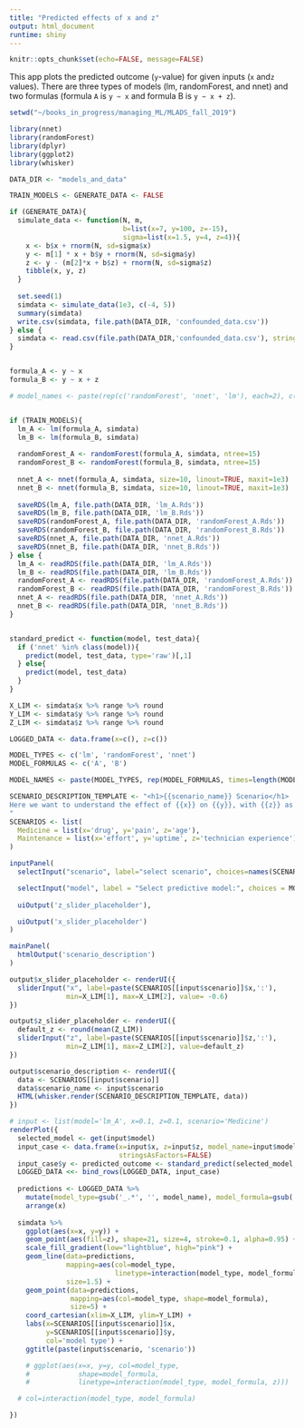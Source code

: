 ---
title: "Predicted effects of x and z"
output: html_document
runtime: shiny
---

```{r setup, include=FALSE}
knitr::opts_chunk$set(echo=FALSE, message=FALSE)
```

This app plots the predicted outcome (`y`-value) for given inputs (`x` and`z` values). There are three types of models (lm, randomForest, and nnet) and two formulas (formula `A` is `y ~ x` and formula B is `y ~ x + z`).


```{r build_models, echo=FALSE, message=FALSE, warning=FALSE}
setwd("~/books_in_progress/managing_ML/MLADS_fall_2019")

library(nnet)
library(randomForest)
library(dplyr)
library(ggplot2)
library(whisker)

DATA_DIR <- "models_and_data"

TRAIN_MODELS <- GENERATE_DATA <- FALSE

if (GENERATE_DATA){
  simulate_data <- function(N, m, 
                            b=list(x=7, y=100, z=-15),
                            sigma=list(x=1.5, y=4, z=4)){
    x <- b$x + rnorm(N, sd=sigma$x)
    y <- m[1] * x + b$y + rnorm(N, sd=sigma$y)
    z <- y - (m[2]*x + b$z) + rnorm(N, sd=sigma$z)
    tibble(x, y, z)
  }
  
  set.seed(1)
  simdata <- simulate_data(1e3, c(-4, 5))
  summary(simdata)
  write.csv(simdata, file.path(DATA_DIR, 'confounded_data.csv'))
} else {
  simdata <- read.csv(file.path(DATA_DIR,'confounded_data.csv'), stringsAsFactors=FALSE)
}


formula_A <- y ~ x
formula_B <- y ~ x + z

# model_names <- paste(rep(c('randomForest', 'nnet', 'lm'), each=2), c('A', 'B'), sep='_') %>% setNames(nm=.)


if (TRAIN_MODELS){
  lm_A <- lm(formula_A, simdata)
  lm_B <- lm(formula_B, simdata)
  
  randomForest_A <- randomForest(formula_A, simdata, ntree=15)
  randomForest_B <- randomForest(formula_B, simdata, ntree=15)
  
  nnet_A <- nnet(formula_A, simdata, size=10, linout=TRUE, maxit=1e3)
  nnet_B <- nnet(formula_B, simdata, size=10, linout=TRUE, maxit=1e3)
  
  saveRDS(lm_A, file.path(DATA_DIR, 'lm_A.Rds'))
  saveRDS(lm_B, file.path(DATA_DIR, 'lm_B.Rds'))
  saveRDS(randomForest_A, file.path(DATA_DIR, 'randomForest_A.Rds'))
  saveRDS(randomForest_B, file.path(DATA_DIR, 'randomForest_B.Rds'))
  saveRDS(nnet_A, file.path(DATA_DIR, 'nnet_A.Rds'))
  saveRDS(nnet_B, file.path(DATA_DIR, 'nnet_B.Rds'))
} else {
  lm_A <- readRDS(file.path(DATA_DIR, 'lm_A.Rds'))
  lm_B <- readRDS(file.path(DATA_DIR, 'lm_B.Rds'))
  randomForest_A <- readRDS(file.path(DATA_DIR, 'randomForest_A.Rds'))
  randomForest_B <- readRDS(file.path(DATA_DIR, 'randomForest_B.Rds'))
  nnet_A <- readRDS(file.path(DATA_DIR, 'nnet_A.Rds'))
  nnet_B <- readRDS(file.path(DATA_DIR, 'nnet_B.Rds'))
}


standard_predict <- function(model, test_data){
  if ('nnet' %in% class(model)){
    predict(model, test_data, type='raw')[,1]
  } else{
    predict(model, test_data)
  }
}

```

```{r eruptions, echo=FALSE, message=FALSE, warning=FALSE}

X_LIM <- simdata$x %>% range %>% round
Y_LIM <- simdata$y %>% range %>% round
Z_LIM <- simdata$z %>% range %>% round

LOGGED_DATA <- data.frame(x=c(), z=c())

MODEL_TYPES <- c('lm', 'randomForest', 'nnet')
MODEL_FORMULAS <- c('A', 'B')

MODEL_NAMES <- paste(MODEL_TYPES, rep(MODEL_FORMULAS, times=length(MODEL_TYPES)), sep='_')

SCENARIO_DESCRIPTION_TEMPLATE <- "<h1>{{scenario_name}} Scenario</h1>
Here we want to understand the effect of {{x}} on {{y}}, with {{z}} as a potential confounder. Should we adjust for {{z}} in the analysis, or not?
"
SCENARIOS <- list(
  Medicine = list(x='drug', y='pain', z='age'),
  Maintenance = list(x='effort', y='uptime', z='technician experience')
)

inputPanel(
  selectInput("scenario", label="select scenario", choices=names(SCENARIOS), selected=1),

  selectInput("model", label = "Select predictive model:", choices = MODEL_NAMES, selected = 2),
  
  uiOutput('z_slider_placeholder'),

  uiOutput('x_slider_placeholder')
)

mainPanel(
  htmlOutput('scenario_description')
) 

output$x_slider_placeholder <- renderUI({
  sliderInput("x", label=paste(SCENARIOS[[input$scenario]]$x,':'),
              min=X_LIM[1], max=X_LIM[2], value= -0.6)
})

output$z_slider_placeholder <- renderUI({
  default_z <- round(mean(Z_LIM))
  sliderInput("z", label=paste(SCENARIOS[[input$scenario]]$z,':'),
              min=Z_LIM[1], max=Z_LIM[2], value=default_z)
})

output$scenario_description <- renderUI({
  data <- SCENARIOS[[input$scenario]]
  data$scenario_name <- input$scenario
  HTML(whisker.render(SCENARIO_DESCRIPTION_TEMPLATE, data))
})

# input <- list(model='lm_A', x=0.1, z=0.1, scenario='Medicine')
renderPlot({
  selected_model <- get(input$model)
  input_case <- data.frame(x=input$x, z=input$z, model_name=input$model,
                           stringsAsFactors=FALSE)
  input_case$y <- predicted_outcome <- standard_predict(selected_model, input_case)
  LOGGED_DATA <<- bind_rows(LOGGED_DATA, input_case)
  
  predictions <- LOGGED_DATA %>% 
    mutate(model_type=gsub('_.*', '', model_name), model_formula=gsub('.*_', '', model_name)) %>% 
    arrange(x)
  
  simdata %>% 
    ggplot(aes(x=x, y=y)) +
    geom_point(aes(fill=z), shape=21, size=4, stroke=0.1, alpha=0.95) +
    scale_fill_gradient(low="lightblue", high="pink") +
    geom_line(data=predictions, 
              mapping=aes(col=model_type,
                          linetype=interaction(model_type, model_formula, z)),
              size=1.5) + 
    geom_point(data=predictions, 
               mapping=aes(col=model_type, shape=model_formula),
               size=5) +
    coord_cartesian(xlim=X_LIM, ylim=Y_LIM) +
    labs(x=SCENARIOS[[input$scenario]]$x, 
         y=SCENARIOS[[input$scenario]]$y,
         col='model type') +
    ggtitle(paste(input$scenario, 'scenario'))

    # ggplot(aes(x=x, y=y, col=model_type, 
    #            shape=model_formula, 
    #            linetype=interaction(model_type, model_formula, z)))

  # col=interaction(model_type, model_formula)

})

```

